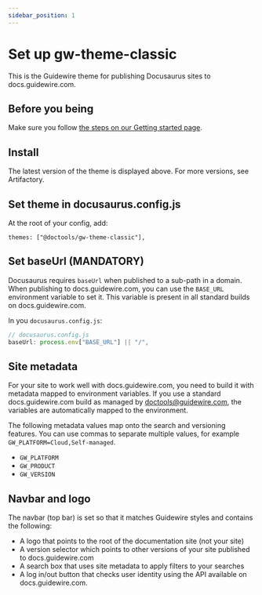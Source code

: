 ```yaml
---
sidebar_position: 1
---
```


# Set up gw-theme-classic


<ThemeWarning />

This is the Guidewire theme for publishing Docusaurus sites to
docs.guidewire.com.

## Before you being

Make sure you follow [the steps on our Getting started page](../../intro.md).

## Install


<ThemeCodeBlock />

The latest version of the theme is displayed above. For more versions, see
Artifactory.

## Set theme in docusaurus.config.js

At the root of your config, add:

```
themes: ["@doctools/gw-theme-classic"],
```

## Set baseUrl (MANDATORY)

Docusaurus requires `baseUrl` when published to a sub-path in a domain. When
publishing to docs.guidewire.com, you can use the `BASE_URL` environment
variable to set it. This variable is present in all standard builds on
docs.guidewire.com.

In you `docusaurus.config.js`:

```js
// docusaurus.config.js
baseUrl: process.env["BASE_URL"] || "/",
```

## Site metadata

For your site to work well with docs.guidewire.com, you need to build it with
metadata mapped to environment variables. If you use a standard
docs.guidewire.com build as managed by doctools@guidewire.com, the variables are
automatically mapped to the environment.

The following metadata values map onto the search and versioning features. You
can use commas to separate multiple values, for example
`GW_PLATFORM=Cloud,Self-managed`.

- `GW_PLATFORM`
- `GW_PRODUCT`
- `GW_VERSION`

## Navbar and logo

The navbar (top bar) is set so that it matches Guidewire styles and contains the
following:

- A logo that points to the root of the documentation site (not your site)
- A version selector which points to other versions of your site published to
  docs.guidewire.com
- A search box that uses site metadata to apply filters to your searches
- A log in/out button that checks user identity using the API available on
  docs.guidewire.com.
